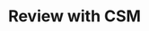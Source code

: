 ---
title: 'Review with CSM'
description: 'Display inline code and code blocks'
icon: 'user-tie'
---